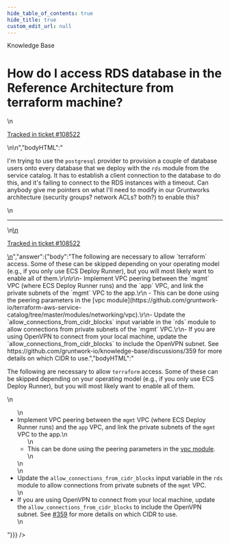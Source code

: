 ```yaml
---
hide_table_of_contents: true
hide_title: true
custom_edit_url: null
---
```



<head>
  <link rel="canonical" href="https://github.com/gruntwork-io/knowledge-base/discussions/398" />
</head>

<CenterLayout>
<span className="searchCategory">Knowledge Base</span>
<h1>How do I access RDS database in the Reference Architecture from terraform machine?</h1>
<GitHub discussion={{"id":"D_kwDOF8slf84APaev","number":398,"author":{"login":"yorinasub17"},"title":"How do I access RDS database in the Reference Architecture from terraform machine?","body":"\nI'm trying to use the `postgresql` provider to provision a couple of database users onto every database that we deploy with the `rds` module from the service catalog.  It has to establish a client connection to the database to do this, and it's failing to connect to the RDS instances with a timeout.  Can anybody give me pointers on what I'll need to modify in our Gruntworks architecture (security groups?  network ACLs?  both?) to enable this?\n\n---\n\n<ins datetime=\"2022-04-28T14:33:44Z\">\n  <p><a href=\"https://gruntwork.zendesk.com/agent/tickets/108522\">Tracked in ticket #108522</a></p>\n</ins>\n","bodyHTML":"<p dir=\"auto\">I'm trying to use the <code class=\"notranslate\">postgresql</code> provider to provision a couple of database users onto every database that we deploy with the <code class=\"notranslate\">rds</code> module from the service catalog.  It has to establish a client connection to the database to do this, and it's failing to connect to the RDS instances with a timeout.  Can anybody give me pointers on what I'll need to modify in our Gruntworks architecture (security groups?  network ACLs?  both?) to enable this?</p>\n<hr>\n<ins datetime=\"2022-04-28T14:33:44Z\">\n  <p dir=\"auto\"><a href=\"https://gruntwork.zendesk.com/agent/tickets/108522\" rel=\"nofollow\">Tracked in ticket #108522</a></p>\n</ins>","answer":{"body":"The following are necessary to allow `terraform` access. Some of these can be skipped depending on your operating model (e.g., if you only use ECS Deploy Runner), but you will most likely want to enable all of them.\r\n\r\n- Implement VPC peering between the `mgmt` VPC (where ECS Deploy Runner runs) and the `app` VPC, and link the private subnets of the `mgmt` VPC to the app.\r\n    - This can be done using the peering parameters in the [vpc module](https://github.com/gruntwork-io/terraform-aws-service-catalog/tree/master/modules/networking/vpc).\r\n- Update the `allow_connections_from_cidr_blocks` input variable in the `rds` module to allow connections from private subnets of the `mgmt` VPC.\r\n- If you are using OpenVPN to connect from your local machine, update the `allow_connections_from_cidr_blocks` to include the OpenVPN subnet. See https://github.com/gruntwork-io/knowledge-base/discussions/359 for more details on which CIDR to use.","bodyHTML":"<p dir=\"auto\">The following are necessary to allow <code class=\"notranslate\">terraform</code> access. Some of these can be skipped depending on your operating model (e.g., if you only use ECS Deploy Runner), but you will most likely want to enable all of them.</p>\n<ul dir=\"auto\">\n<li>Implement VPC peering between the <code class=\"notranslate\">mgmt</code> VPC (where ECS Deploy Runner runs) and the <code class=\"notranslate\">app</code> VPC, and link the private subnets of the <code class=\"notranslate\">mgmt</code> VPC to the app.\n<ul dir=\"auto\">\n<li>This can be done using the peering parameters in the <a href=\"https://github.com/gruntwork-io/terraform-aws-service-catalog/tree/master/modules/networking/vpc\">vpc module</a>.</li>\n</ul>\n</li>\n<li>Update the <code class=\"notranslate\">allow_connections_from_cidr_blocks</code> input variable in the <code class=\"notranslate\">rds</code> module to allow connections from private subnets of the <code class=\"notranslate\">mgmt</code> VPC.</li>\n<li>If you are using OpenVPN to connect from your local machine, update the <code class=\"notranslate\">allow_connections_from_cidr_blocks</code> to include the OpenVPN subnet. See <a aria-label=\"Discussion #359\" class=\"issue-link js-issue-link\" data-error-text=\"Failed to load title\" data-id=\"4011031\" data-permission-text=\"Title is private\" data-url=\"https://github.com/gruntwork-io/knowledge-base/discussions/359\" data-hovercard-type=\"discussion\" data-hovercard-url=\"/gruntwork-io/knowledge-base/discussions/359/hovercard\" href=\"https://github.com/gruntwork-io/knowledge-base/discussions/359\">#359</a> for more details on which CIDR to use.</li>\n</ul>"}}} />

</CenterLayout>
  

<!-- ##DOCS-SOURCER-START
{
  "sourcePlugin": "github-discussions",
  "hash": "1eaad6c31660a2b156fda28f0c24f201"
}
##DOCS-SOURCER-END -->
